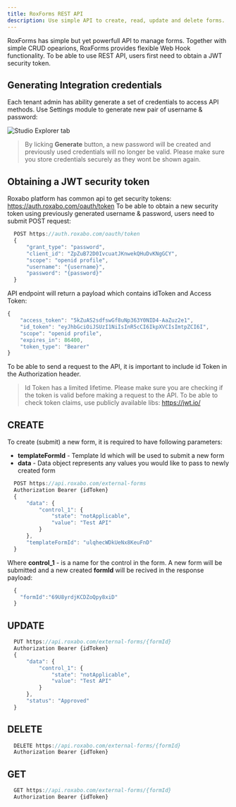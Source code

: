 ```yaml
---
title: RoxForms REST API
description: Use simple API to create, read, update and delete forms. 
---
```


RoxForms has simple but yet powerfull API to manage forms. Together with simple CRUD opearions, RoxForms provides flexible Web Hook functionality. To be able to use REST API, users first need to obtain a JWT security token. 

## Generating Integration credentials 

Each tenant admin has ability generate a set of credentials to access API methods. Use Settings module to generate new pair of username & password:

<img src="images/intcreds.png" alt="Studio Explorer tab" class="screenshot" />

> By licking **Generate** button, a new password will be created and previously used credentials will no longer be valid. Please make sure you store credentials securely as they wont be shown again. 

## Obtaining a JWT security token

Roxabo platform has common api to get security tokens: https://auth.roxabo.com/oauth/token
To be able to obtain a new security token using previously generated username & password, users need to submit POST request:


```jsx
  POST https://auth.roxabo.com/oauth/token
  {
      "grant_type": "password",
      "client_id": "ZpZuB72D0IvcuatJKnwekQHuDvKNgGCY",
      "scope": "openid profile",
      "username": "{username}",
      "password": "{password}"
  }
```

API endpoint will return a payload which contains idToken and Access Token:

```jsx
{
    "access_token": "5kZuAS2sdfswGf8uNp363Y0NID4-AaZuz2e1",
    "id_token": "eyJhbGciOiJSUzI1NiIsInR5cCI6IkpXVCIsImtpZCI6I",
    "scope": "openid profile",
    "expires_in": 86400,
    "token_type": "Bearer"
}
```

To be able to send a request to the API, it is important to include id Token in the Authorization header. 

> Id Token has a limited lifetime. Please make sure you are checking if the token is valid before making a request to the API. To be able to check token claims, use publicly available libs: https://jwt.io/


## CREATE

To create (submit) a new form, it is required to have following parameters: 
  - **templateFormId** - Template Id which will be used to submit a new form
  - **data** - Data object represents any values you would like to pass to newly created form 

```jsx
  POST https://api.roxabo.com/external-forms
  Authorization Bearer {idToken}
  {
      "data": {
          "control_1": {
              "state": "notApplicable",
              "value": "Test API"
          }
      },
      "templateFormId": "ulqhecWDkUeNx8KeuFnD"
  }
```
Where **control_1** - is a name for the control in the form. A new form will be submitted and a new created **formId** will be recived in the response payload:
```jsx
  {
    "formId":"69U8yrdjKCDZoQpy8xiD"
  }
```


## UPDATE

```jsx
  PUT https://api.roxabo.com/external-forms/{formId}
  Authorization Bearer {idToken}
  {
      "data": {
          "control_1": {
              "state": "notApplicable",
              "value": "Test API"
          }
      },
      "status": "Approved"
  }
```

## DELETE

```jsx
  DELETE https://api.roxabo.com/external-forms/{formId}
  Authorization Bearer {idToken}
```

## GET

```jsx
  GET https://api.roxabo.com/external-forms/{formId}
  Authorization Bearer {idToken}
```